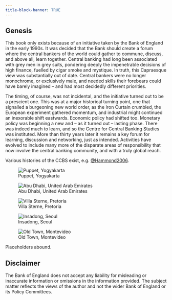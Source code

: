 ```yaml
---
title-block-banner: TRUE
---
```


## Genesis {#sec-genesis .unnumbered}

This book only exists because of an initiative taken by the Bank of England in the early 1990s. It was decided that the Bank should create a forum where the central bankers of the world could gather to commune, discuss, and above all, learn together. Central banking had long been associated with grey men in grey suits, pondering deeply the impenetrable decisions of high finance, fuelled by cigar smoke and mystique. In truth, this Capraesque view was substantially out of date. Central bankers were no longer monochrome, or exclusively male, and needed skills their forebears could have barely imagined -- and had most decidedly different priorities. 

The timing, of course, was not incidental, and the initiative turned out to be a prescient one. This was at a major historical turning point, one that signalled a burgeoning new world order, as the Iron Curtain crumbled, the European experiment gathered momentum, and industrial might continued an inexorable shift eastwards. Economic policy had shifted too. Monetary policy was beginning a new and -- as it turned out -- lasting phase. There was indeed much to learn, and so the Centre for Central Banking Studies was instituted. More than thirty years later it remains a key forum for learning, discussion and networking, just as intended. Activities have evolved to include many more of the disparate areas of responsibility that now involve the central banking community, and with a truly global reach. 

Various histories of the CCBS exist, e.g. [@Hammond2006](https://www.bankofengland.co.uk/-/media/boe/files/quarterly-bulletin/2006/the-centre-for-central-banking-studies.pdf).

::: {layout-ncol=2}
![Puppet, Yogyakarta](Yogyakarta.jpg)

![Abu Dhabi, United Arab Emirates](AbuDhabi.jpg)

![Villa Sterne, Pretoria](Specs.GIF)

![Insadong, Seoul](Korea.jpg)
:::

![Old Town, Montevideo](Montevideo.jpg)

Placeholders abound.

::: {.callout-note}
## Disclaimer

The Bank of England does not accept any liability for misleading or inaccurate information or omissions in the information provided. The subject matter reflects the views of the author and not the wider Bank of England or its Policy Committees.
:::